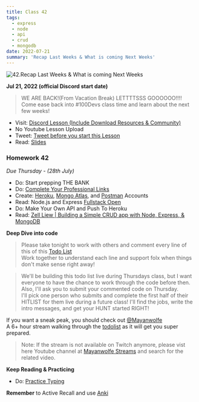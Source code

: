 ```yaml
---
title: Class 42
tags:
  - express
  - node
  - api
  - crud
  - mongodb
date: 2022-07-21
summary: 'Recap Last Weeks & What is coming Next Weeks'
---
```


![42.Recap Last Weeks & What is coming Next Weeks](https://cdn.hashnode.com/res/hashnode/image/upload/v1676718052633/cdpVWi1Xx.png?auto=compress)

**Jul 21, 2022 (official Discord start date)**

> WE ARE BACK!(From Vacation Break) LETTTTSSS GOOOOOO!!!! <br /> Come ease back into #100Devs class time and learn about the next few weeks!

- Visit: [Discord Lesson (Include Download Resources & Community)](https://discord.com/channels/735923219315425401/738891289071714388/999791097582714981)
- No Youtube Lesson Upload
- Tweet: [Tweet before you start this Lesson](https://twitter.com/leonnoel/status/1550231707135053824)
- Read: [Slides](https://slides.com/leonnoel/100devs-fresh)

### Homework 42

_Due Thursday - (28th July)_

- Do: Start prepping THE BANK
- Do: [Complete Your Professional Links](https://forms.gle/Pt7kwXndftDedcbX8)
- Create: [Heroku](https://signup.heroku.com/login), [Mongo Atlas](https://www.mongodb.com/cloud/atlas/register), and [Postman](https://identity.getpostman.com/signup) Accounts
- Read: Node.js and Express [Fullstack Open](https://fullstackopen.com/en/part3/node_js_and_express)
- Do: Make Your Own API and Push To Heroku
- Read: [Zell Liew | Building a Simple CRUD app with Node, Express, & MongoDB](https://zellwk.com/blog/crud-express-mongodb/)

**Deep Dive into code**

> Please take tonight to work with others and comment every line of this of this [Todo List](https://github.com/100devs/todo-list-express) <br />Work together to understand each line and support folx when things don't make sense right away!

> We'll be building this todo list live during Thursdays class, but I want everyone to have the chance to work through the code before then. <br /> Also, I'll ask you to submit your commented code on Thursday. <br /> I'll pick one person who submits and complete the first half of their HITLIST for them live during a future class! I'll find the jobs,
> write the intro messages, and get your HUNT started RIGHT!

If you want a sneak peak, you should check out [@Mayanwolfe](https://twitter.com/mayanwolfe) <br /> A 6+ hour stream walking through the [todolist](https://www.twitch.tv/videos/1544735467) as it will get you super prepared.

> Note: If the stream is not available on Twitch anymore, please vist here Youtube channel at [Mayanwolfe Streams](https://www.youtube.com/@MayanwolfeStreams/videos) and search for the related video.

**Keep Reading & Practicing**

- Do: [Practice Typing](https://www.keybr.com/)

**Remember** to Active Recall and use [Anki](https://apps.ankiweb.net/)
